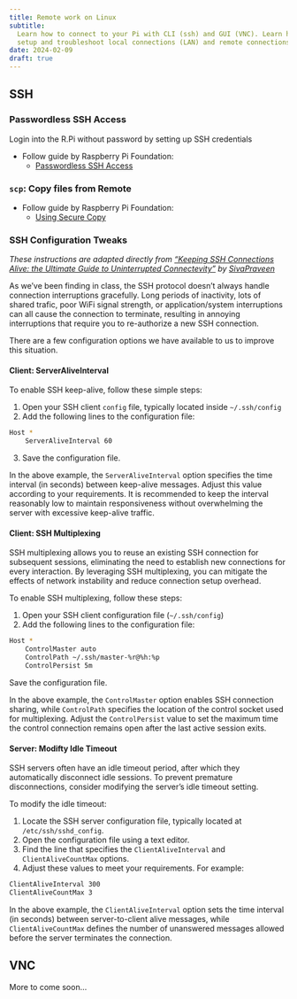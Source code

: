 ```yaml
---
title: Remote work on Linux
subtitle:
  Learn how to connect to your Pi with CLI (ssh) and GUI (VNC). Learn how to
  setup and troubleshoot local connections (LAN) and remote connections (VPN).
date: 2024-02-09
draft: true
---
```


## SSH

### Passwordless SSH Access

Login into the R.Pi without password by setting up SSH credentials

- Follow guide by Raspberry Pi Foundation:
  - [Passwordless SSH Access](https://www.raspberrypi.com/documentation/computers/remote-access.html#manually-configure-an-ssh-key)

### `scp`: Copy files from Remote

- Follow guide by Raspberry Pi Foundation:
  - [Using Secure Copy](https://www.raspberrypi.com/documentation/computers/remote-access.html#using-secure-copy)

### SSH Configuration Tweaks

_These instructions are adapted directly from
["Keeping SSH Connections Alive: the Ultimate Guide to Uninterrupted Connectevity"](https://sivapraveenr.medium.com/keeping-ssh-connections-alive-the-ultimate-guide-to-uninterrupted-connectivity-cda0d3857100)
by [SivaPraveen](https://sivapraveenr.medium.com/)_

As we've been finding in class, the SSH protocol doesn't always handle
connection interruptions gracefully. Long periods of inactivity, lots of shared
trafic, poor WiFi signal strength, or application/system interruptions can all
cause the connection to terminate, resulting in annoying interruptions that
require you to re-authorize a new SSH connection.

There are a few configuration options we have available to us to improve this
situation.

#### Client: ServerAliveInterval

To enable SSH keep-alive, follow these simple steps:

1.  Open your SSH client `config` file, typically located inside `~/.ssh/config`
2.  Add the following lines to the configuration file:

```bash
Host *
    ServerAliveInterval 60
```

3. Save the configuration file.

In the above example, the `ServerAliveInterval` option specifies the time
interval (in seconds) between keep-alive messages. Adjust this value according
to your requirements. It is recommended to keep the interval reasonably low to
maintain responsiveness without overwhelming the server with excessive
keep-alive traffic.

#### Client: SSH Multiplexing

SSH multiplexing allows you to reuse an existing SSH connection for subsequent
sessions, eliminating the need to establish new connections for every
interaction. By leveraging SSH multiplexing, you can mitigate the effects of
network instability and reduce connection setup overhead.

To enable SSH multiplexing, follow these steps:

1.  Open your SSH client configuration file (`~/.ssh/config`)
2.  Add the following lines to the configuration file:

```bash
Host *
    ControlMaster auto
    ControlPath ~/.ssh/master-%r@%h:%p
    ControlPersist 5m
```

Save the configuration file.

In the above example, the `ControlMaster` option enables SSH connection sharing,
while `ControlPath` specifies the location of the control socket used for
multiplexing. Adjust the `ControlPersist` value to set the maximum time the
control connection remains open after the last active session exits.

#### Server: Modifty Idle Timeout

SSH servers often have an idle timeout period, after which they automatically
disconnect idle sessions. To prevent premature disconnections, consider
modifying the server's idle timeout setting.

To modify the idle timeout:

1.  Locate the SSH server configuration file, typically located at
    `/etc/ssh/sshd_config`.
2.  Open the configuration file using a text editor.
3.  Find the line that specifies the `ClientAliveInterval` and
    `ClientAliveCountMax` options.
4.  Adjust these values to meet your requirements. For example:

```bash
ClientAliveInterval 300
ClientAliveCountMax 3
```

In the above example, the `ClientAliveInterval` option sets the time interval
(in seconds) between server-to-client alive messages, while
`ClientAliveCountMax` defines the number of unanswered messages allowed before
the server terminates the connection.

## VNC

More to come soon...
